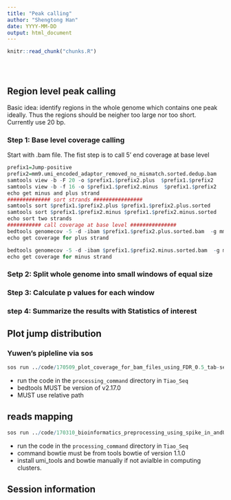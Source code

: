 ```yaml
---
title: "Peak calling"
author: "Shengtong Han"
date: YYYY-MM-DD
output: html_document
---
```


<!-- The file analysis/chunks.R contains chunks that define default settings
shared across the workflowr files. -->
```r
knitr::read_chunk("chunks.R")
```

<!-- Update knitr chunk options -->
```r
```

<!-- Insert the date the file was last updated -->
```r
```

<!-- Insert the code version (Git commit SHA1) if Git repository exists and R
 package git2r is installed -->
```r
```

<!-- Add your analysis here -->

## Region level peak calling 
Basic idea: identify regions in the whole genome which contains one peak ideally. Thus the regions should be neigher too large nor too short. Currently use 20 bp.  


### Step 1: Base level coverage calling
Start with .bam file. The fist step is to call 5' end  coverage at base level 
```r
prefix1=Jump-positive
prefix2=mm9.umi_encoded_adaptor_removed_no_mismatch.sorted.dedup.bam
samtools view -b -F 20 -o $prefix1.$prefix2.plus  $prefix1.$prefix2
samtools view -b -f 16 -o $prefix1.$prefix2.minus  $prefix1.$prefix2
echo get minus and plus strand
############## sort strands ################
samtools sort $prefix1.$prefix2.plus $prefix1.$prefix2.plus.sorted
samtools sort $prefix1.$prefix2.minus $prefix1.$prefix2.minus.sorted
echo sort two strands
########### call coverage at base level ###############
bedtools genomecov -5 -d -ibam $prefix1.$prefix2.plus.sorted.bam  -g mm9.genome > $prefix1.$prefix2.plus.cove.base.level
echo get coverage for plus strand

bedtools genomecov -5 -d -ibam $prefix1.$prefix2.minus.sorted.bam  -g mm9.genome > $prefix1.$prefix2.minus.cove.base.level
echo get coverage for minus strand

```

### Setp 2: Split whole genome into small windows of equal size
### Step 3: Calculate p values for each window
### step 4: Summarize the results with Statistics of interest


## Plot jump distribution 
### Yuwen's pipleline via sos 

```r
sos run ../code/170509_plot_coverage_for_bam_files_using_FDR_0.5_tab-seq_sites_test_RCC_han.sos  'get_coverage' --data_folder ../../project2/xinhe/Shengtong/Shengtong_JumpSeq/5hmC_48ng_downsample/  --file_name 48ng_11rep_merge.sorted.bam  test.bam --plus_reference_regions ../other_annotations/other_hmc_data_set/GSM882244_mESC.hmC_sites.FDR_0.0484.mm9.txt_minus.extend_100bp_separated.bed --minus_reference_regions ../other_annotations/other_hmc_data_set/GSM882244_mESC.hmC_sites.FDR_0.0484.mm9.txt_minus.extend_100bp_separated.bed --reference_sites_name GSM882244_FDR_0.0484  &

```
* run the code in the `processing_command` directory in `Tiao_Seq`
* bedtools MUST be version of v2.17.0
* MUST use  relative path



## reads mapping 


```r
sos run ../code/170310_bioinformatics_preprocessing_using_spike_in_andUMI_nomismatch.han.sos 'gunzip+UMI_encoding+UMI_mapping' --data_folder ../unified_data_repo/160620/ --file_name He-Lu-10_5mc-jump-2.4ng-S10_L004_R1_001.fastq.gz --spike_in ../other_annotations/bowtie1_indexed_genome/mm9 --spike_in_base_name mm9 &

```

* run the code in the `processing_command` directory in `Tiao_Seq`
* command bowtie must be from tools bowtie of version 1.1.0
* install umi_tools and bowtie manually if not avialble in computing clusters. 

## Session information

<!-- Insert the session information into the document -->
```r
```
